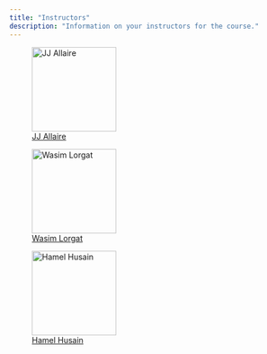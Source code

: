```yaml
---
title: "Instructors"
description: "Information on your instructors for the course."
---
```


::: {layout="[[1,1,1],]"}

![[JJ Allaire](https://www.linkedin.com/in/jjallaire/)](photos/jj.png){width=150 fig-align="center"}

![[Wasim Lorgat](https://wasimlorgat.com/)](photos/wasim.jpeg){width=150}

![[Hamel Husain](https://hamel.dev)](photos/hamel.jpeg){width=150}

:::
